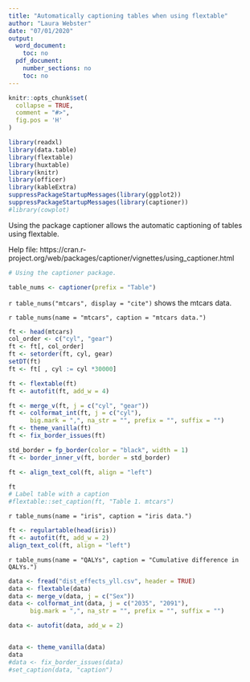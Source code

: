 ```yaml
---
title: "Automatically captioning tables when using flextable"
author: "Laura Webster"
date: "07/01/2020"
output:
  word_document:
    toc: no
  pdf_document:
    number_sections: no
    toc: no
---
```

  
```r
knitr::opts_chunk$set(
  collapse = TRUE,
  comment = "#>",
  fig.pos = 'H'
)

library(readxl)
library(data.table)
library(flextable)
library(huxtable)
library(knitr)
library(officer)
library(kableExtra)
suppressPackageStartupMessages(library(ggplot2))
suppressPackageStartupMessages(library(captioner))
#library(cowplot)


```

Using the package captioner allows the automatic captioning of tables using flextable.

Help file: https://cran.r-project.org/web/packages/captioner/vignettes/using_captioner.html


```r
# Using the captioner package. 

table_nums <- captioner(prefix = "Table")

```

`r table_nums("mtcars", display = "cite")` shows the mtcars data. 


`r table_nums(name = "mtcars", caption = "mtcars data.")`
```r
ft <- head(mtcars)
col_order <- c("cyl", "gear")
ft <- ft[, col_order]
ft <- setorder(ft, cyl, gear)
setDT(ft)
ft <- ft[ , cyl := cyl *30000]

ft <- flextable(ft)
ft <- autofit(ft, add_w = 4)

ft <- merge_v(ft, j = c("cyl", "gear"))
ft <- colformat_int(ft, j = c("cyl"),
      big.mark = ",", na_str = "", prefix = "", suffix = "")
ft <- theme_vanilla(ft)
ft <- fix_border_issues(ft)

std_border = fp_border(color = "black", width = 1)
ft <- border_inner_v(ft, border = std_border)

ft <- align_text_col(ft, align = "left")

ft
# Label table with a caption
#flextable::set_caption(ft, "Table 1. mtcars")


```
  


`r table_nums(name = "iris", caption = "iris data.")`

```r
ft <- regulartable(head(iris)) 
ft <- autofit(ft, add_w = 2)
align_text_col(ft, align = "left")


```


`r table_nums(name = "QALYs", caption = "Cumulative difference in QALYs.")`
```r
data <- fread("dist_effects_yll.csv", header = TRUE)
data <- flextable(data)
data <- merge_v(data, j = c("Sex"))
data <- colformat_int(data, j = c("2035", "2091"),
      big.mark = ",", na_str = "", prefix = "", suffix = "")

data <- autofit(data, add_w = 2)


data <- theme_vanilla(data)
data
#data <- fix_border_issues(data)
#set_caption(data, "caption")


```
